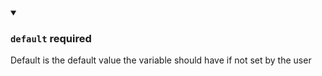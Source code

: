 
<details className="config-field" data-expandable="false" open>
<summary>

### `default` <span class="config-field-required" data-required="false">required</span> <span class="config-field-type"></span> <span class="config-field-default"></span>

Default is the default value the variable should have if not set by the user

</summary>



</details>
